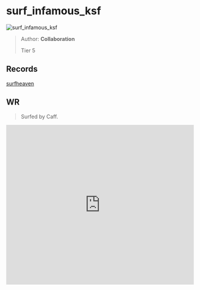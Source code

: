 
# surf_infamous_ksf

![surf_infamous_ksf](https://raw.githubusercontent.com/Sayt123/SurfMapPics/Maps-and-bonuses/csgo/surf_infamous_ksf.jpg)

> Author: **Collaboration**
>
> Tier 5

## Records

[surfheaven](https://surfheaven.eu/map/surf_infamous_ksf)

## WR

> Surfed by Caff.

<iframe
width="100%"
height="430"
src="https://www.youtube.com/embed/IVnN8zxL8VY"
frameborder="0"
allow="accelerometer; autoplay; clipboard-write; encrypted-media; gyroscope; picture-in-picture"
allowFullScreen
/>

```md

[Surf Timer] - Caff finished in 01:03:55 (WR -00:00:76). Improving by 00:01:01
[Surf Timer] - Caff beat the map record! Rank: 1/659

Previous WR holder: greenvoid


```
                